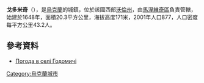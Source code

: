 {{coord|51|3|12|N|25|31|30|E|scale:30000|display=title}}

'''戈多米奇'''（{{lang-uk|Годомичі}}），是[[烏克蘭|烏克蘭]]的城鎮，位於該國西部[[沃倫州|沃倫州]]，由[[馬涅維奇區|馬涅維奇區]]負責管轄，始建於1648年，面積20.3平方公里，海拔高度171米，2001年人口877，人口密度每平方公里43.2人。

==參考資料==
* [http://weather.in.ua/ua/volynskaja/5332 Погода в селі Годомичі] {{Wayback|url=http://weather.in.ua/ua/volynskaja/5332 |date=20111219091918 }}

{{Ukraine-geo-stub}}
[[Category:烏克蘭城市|Category:烏克蘭城市]]